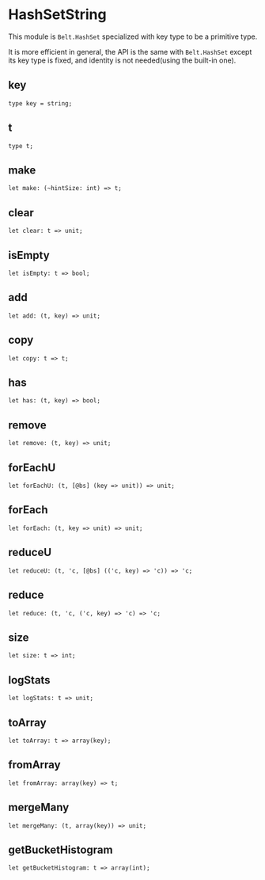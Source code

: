 
# HashSetString

This module is `Belt.HashSet` specialized with key type to be a primitive type.

It is more efficient in general, the API is the same with `Belt.HashSet` except its key type is fixed, and identity is not needed(using the built-in one).

## key

```
type key = string;
```

## t

```
type t;
```

## make

```
let make: (~hintSize: int) => t;
```

## clear

```
let clear: t => unit;
```

## isEmpty

```
let isEmpty: t => bool;
```

## add

```
let add: (t, key) => unit;
```

## copy

```
let copy: t => t;
```

## has

```
let has: (t, key) => bool;
```

## remove

```
let remove: (t, key) => unit;
```

## forEachU

```
let forEachU: (t, [@bs] (key => unit)) => unit;
```

## forEach

```
let forEach: (t, key => unit) => unit;
```

## reduceU

```
let reduceU: (t, 'c, [@bs] (('c, key) => 'c)) => 'c;
```

## reduce

```
let reduce: (t, 'c, ('c, key) => 'c) => 'c;
```

## size

```
let size: t => int;
```

## logStats

```
let logStats: t => unit;
```

## toArray

```
let toArray: t => array(key);
```

## fromArray

```
let fromArray: array(key) => t;
```

## mergeMany

```
let mergeMany: (t, array(key)) => unit;
```

## getBucketHistogram

```
let getBucketHistogram: t => array(int);
```
